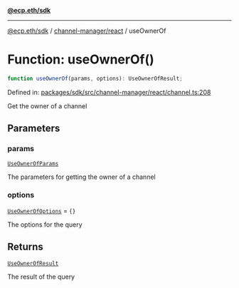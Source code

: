 [**@ecp.eth/sdk**](../../../index.mdx)

---

[@ecp.eth/sdk](/sdk-reference/index.mdx) / [channel-manager/react](/sdk-reference/channel-manager/react/index.mdx) / useOwnerOf

# Function: useOwnerOf()

```ts
function useOwnerOf(params, options): UseOwnerOfResult;
```

Defined in: [packages/sdk/src/channel-manager/react/channel.ts:208](https://github.com/ecp-eth/comments-monorepo/blob/main/packages/sdk/src/channel-manager/react/channel.ts#L208)

Get the owner of a channel

## Parameters

### params

[`UseOwnerOfParams`](/sdk-reference/channel-manager/react/type-aliases/UseOwnerOfParams.mdx)

The parameters for getting the owner of a channel

### options

[`UseOwnerOfOptions`](/sdk-reference/channel-manager/react/type-aliases/UseOwnerOfOptions.mdx) = `{}`

The options for the query

## Returns

[`UseOwnerOfResult`](/sdk-reference/channel-manager/react/type-aliases/UseOwnerOfResult.mdx)

The result of the query
